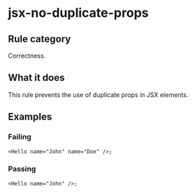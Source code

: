 # jsx-no-duplicate-props

## Rule category

Correctness.

## What it does

This rule prevents the use of duplicate props in JSX elements.

## Examples

### Failing

```tsx
<Hello name="John" name="Doe" />;
```

### Passing

```tsx
<Hello name="John" />;
```
